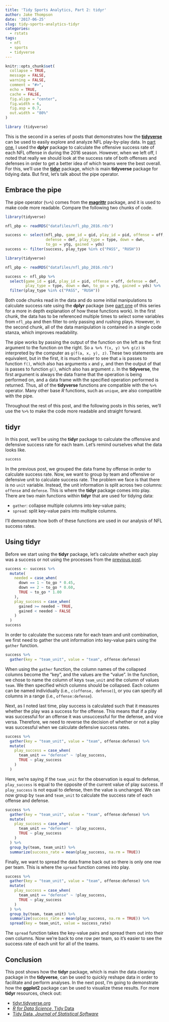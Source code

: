 ```yaml
---
title: 'Tidy Sports Analytics, Part 2: tidyr'
author: Jake Thompson
date: '2017-06-25'
slug: tidy-sports-analytics-tidyr
categories:
  - rstats
tags:
  - nfl
  - sports
  - tidyverse
---
```


```r
knitr::opts_chunk$set(
  collapse = TRUE,
  message = FALSE,
  warning = FALSE,
  comment = "#>",
  echo = TRUE,
  cache = FALSE,
  fig.align = "center",
  fig.width = 6,
  fig.asp = 0.7,
  out.width = "80%"
)

library (tidyverse)
```

This is the second in a series of posts that demonstrates how the [**tidyverse**](http://www.tidyverse.org/) can be used to easily explore and analyze NFL play-by-play data. In [part one](/post/tidy-sports-analytics-dplyr/index.html), I used the **dplyr** package to calculate the offensive success rate of each NFL offense in during the 2016 season. However, when we left off, I noted that really we should look at the success rate of both offenses and defenses in order to get a better idea of which teams were the best overall. For this, we'll use the [**tidyr**](http://tidyr.tidyverse.org/) package, which is main **tidyverse** package for tidying data. But first, let's talk about the pipe operator. <!-- JB: THANK GOD -->

## Embrace the pipe

The pipe operator (`%>%`) comes from the [**magrittr**](http://magrittr.tidyverse.org/) package, and it is used to make code more readable. Compare the following two chunks of code.

```r
library(tidyverse)

nfl_pbp <- readRDS("datafiles/nfl_pbp_2016.rds")

success <- select(nfl_pbp, game_id = gid, play_id = pid, offense = off,
                  defense = def, play_type = type, down = dwn,
                  to_go = ytg, gained = yds)
success <- filter(success, play_type %in% c("PASS", "RUSH"))
```
<!-- JB: I think this example would be more effective if you wrote out all of the lines in long format rather than stacking functions within each other. This is how noobs actually write code. That strategy would provide an immediate visual contrast. I'll make the change here. If you could come up with even more manipulation to do, that'd be great and would add to the example.--> 

```r
library(tidyverse)

nfl_pbp <- readRDS("datafiles/nfl_pbp_2016.rds")

success <- nfl_pbp %>%
  select(game_id = gid, play_id = pid, offense = off, defense = def,
         play_type = type, down = dwn, to_go = ytg, gained = yds) %>%
  filter(play_type %in% c("PASS", "RUSH"))
```

Both code chunks read in the data and do some initial manipulations to calculate success rate using the **dplyr** package (see [part one](/post/tidy-sports-analytics-dplyr/index.html) of this series for a more in depth explanation of how these functions work). In the first chunk, the data has to be referenced multiple times to select some variables from `nfl_pbp` and then filter to only passing and rushing plays. However, in the second chunk, all of the data manipulation is contained in a single code stanza, which improves readability.

The pipe works by passing the output of the function on the left as the first argument to the function on the right. So `a %>% f(x, y) %>% g(z)` is interpreted by the computer as `g(f(a, x, y), z)`. These two statements are equivalent, but in the first, it is much easier to see that `a` is passes to function `f()`, which also has arguments `x` and `y`, and then the output of that is passes to function `g()`, which also has argument `z`. In the **tidyverse**, the first argument is always the data frame that the operation is being performed on, and a data frame with the specified operation performed is returned. Thus, all of the **tidyverse** functions are compatible with the `%>%` operator. Many other base *R* functions, such as `unique`, are also compatible with the pipe.

Throughout the rest of this post, and the following posts in this series, we'll use the `%>%` to make the code more readable and straight forward.

## tidyr

In this post, we'll be using the **tidyr** package to calculate the offensive and defensive success rate for each team. Let's remind ourselves what the data looks like.

```r
success
```

In the previous post, we grouped the data frame by offense in order to calculate success rate. Now, we want to group by team and offensive or defensive unit to calculate success rate. The problem we face is that there is no `unit` variable. Instead, the unit information is split across two columns: `offense` and `defense`. This is where the **tidyr** package comes into play. There are two main functions within **tidyr** that are used for tidying data:

- `gather`: collapse multiple columns into key-value pairs;
- `spread`: split key-value pairs into multiple columns.

I'll demonstrate how both of these functions are used in our analysis of NFL success rates.

## Using tidyr

Before we start using the **tidyr** package, let's calculate whether each play was a success or not using the processes from the [previous post](/post/tidy-sports-analytics-dplyr/index.html).

```r
success <- success %>%
  mutate(
    needed = case_when(
      down == 1 ~ to_go * 0.45,
      down == 2 ~ to_go * 0.60,
      TRUE ~ to_go * 1.00
    ),
    play_success = case_when(
      gained >= needed ~ TRUE,
      gained < needed ~ FALSE
    )
  )
success
```


In order to calculate the success rate for each team and unit combination, we first need to gather the unit information into key-value pairs using the `gather` function.

```r
success %>%
  gather(key = "team_unit", value = "team", offense:defense)
```

When using the `gather` function, the column names of the collapsed columns become the "key", and the values are the "value". In the function, we chose to name the column of keys `team_unit` and the column of values `team`. We then specified which columns should be collapsed. Each column can be named individually (i.e., `c(offense, defense)`), or you can specify all columns in a range (i.e., `offense:defense`).

Next, as I noted last time, play success is calculated such that it measures whether the play was a success for the offense. This means that if a play was successful for an offense it was unsuccessful for the defense, and vice versa. Therefore, we need to reverse the decision of whether or not a play was successful when we calculate defensive success rates.

```r
success %>%
  gather(key = "team_unit", value = "team", offense:defense) %>%
  mutate(
    play_success = case_when(
      team_unit == "defense" ~ !play_success,
      TRUE ~ play_success
    )
  )
```

Here, we're saying if the `team_unit` for the observation is equal to defense, `play_success` is equal to the opposite of the current value of play success. If `play_success` is not equal to defense, then the value is unchanged. We can now group by `team` and `team_unit` to calculate the success rate of each offense and defense.

```r
success %>%
  gather(key = "team_unit", value = "team", offense:defense) %>%
  mutate(
    play_success = case_when(
      team_unit == "defense" ~ !play_success,
      TRUE ~ play_success
    )
  ) %>%
  group_by(team, team_unit) %>%
  summarize(success_rate = mean(play_success, na.rm = TRUE))
```

Finally, we want to spread the data frame back out so there is only one row per team. This is where the `spread` function comes into play.

```r
success %>%
  gather(key = "team_unit", value = "team", offense:defense) %>%
  mutate(
    play_success = case_when(
      team_unit == "defense" ~ !play_success,
      TRUE ~ play_success
    )
  ) %>%
  group_by(team, team_unit) %>%
  summarize(success_rate = mean(play_success, na.rm = TRUE)) %>%
  spread(key = team_unit, value = success_rate)
```

The `spread` function takes the key-value pairs and spread them out into their own columns. <!-- JB: Maybe more explanation here, like your explanation for gather? --> Now we're back to one row per team, so it's easier to see the success rate of each unit for all of the teams.

## Conclusion

This post shows how the **tidyr** package, which is main the data cleaning package in the **tidyverse**, can be used to quickly reshape data in order to facilitate and perform analyses. In the next post, I'm going to demonstrate how the **ggplot2** package can be used to visualize these results. For more **tidyr** resources, check out:

- [tidyr.tidyverse.org](http://tidyr.tidyverse.org/)
- [*R for Data Science*, Tidy Data](http://r4ds.had.co.nz/tidy-data.html)
- [Tidy Data, *Journal of Statistical Software*](http://vita.had.co.nz/papers/tidy-data.html)
